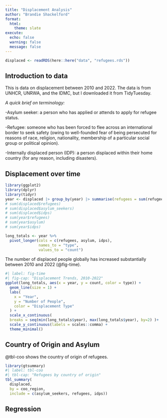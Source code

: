 ```yaml
---
title: "Displacement Analysis"
author: "Brandie Shackelford"
format:
  html:
    theme: slate
execute:
  echo: false
  warning: false
  message: false
---
```



```r
displaced <- readRDS(here::here("data", "refugees.rds"))
```

## Introduction to data
This is data on displacement between 2010 and 2022. The data is from UNHCR, UNRWA, and the IDMC, but I downloaded it from TidyTuesday.

*A quick brief on terminology:*

-Asylum seeker: a person who has applied or attends to apply for refugee status.

-Refugee: someone who has been forced to flee across an international border to seek safety (owing to well-founded fear of being persecuted for reasons of race, religion, nationality, membership of a particular social group or political opinion).

-Internally displaced person (IDP): a person displaced within their home country (for any reason, including disasters).

## Displacement over time

```r
library(ggplot2)
library(dplyr)
library(tidyr)
year <- displaced |> group_by(year) |> summarise(refugees = sum(refugees, na.rm = TRUE), asylum = sum(asylum_seekers, na.rm = TRUE), idps = sum(idps, na.rm = TRUE))
# sum(displaced$refugees)
# sum(displaced$asylum_seekers)
# sum(displaced$idps)
# sum(year$refugees)
# sum(year$asylum)
# sum(year$idps)

long_totals <- year %>%
  pivot_longer(cols = c(refugees, asylum, idps),
               names_to = "type",
               values_to = "count")
```

The number of displaced people globally has increased substantially between 2010 and 2022 (@fig-time).


```r
#| label: fig-time
#| fig-cap: "Displacement Trends, 2010-2022"
ggplot(long_totals, aes(x = year, y = count, color = type)) +
  geom_line(size = 1) +
  labs(
    x = "Year",
    y = "Number of People",
    color = "Displacement Type"
  ) +
  scale_x_continuous(
  breaks = seq(min(long_totals$year), max(long_totals$year), by=2) )+  
  scale_y_continuous(labels = scales::comma) +             
  theme_minimal()
```


## Country of Origin and Asylum
@tbl-coo shows the country of origin of refugees.

```r
library(gtsummary)
#| label: tbl-coo
#| tbl-cap: "Refugees by country of origin"
tbl_summary(
  displaced,
  by = coo_region,
  include = c(asylum_seekers, refugees, idps))
```


## Regression


